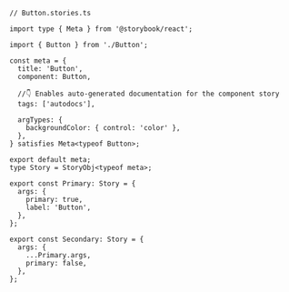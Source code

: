 ```tsx
// Button.stories.ts

import type { Meta } from '@storybook/react';

import { Button } from './Button';

const meta = {
  title: 'Button',
  component: Button,

  //👇 Enables auto-generated documentation for the component story
  tags: ['autodocs'],

  argTypes: {
    backgroundColor: { control: 'color' },
  },
} satisfies Meta<typeof Button>;

export default meta;
type Story = StoryObj<typeof meta>;

export const Primary: Story = {
  args: {
    primary: true,
    label: 'Button',
  },
};

export const Secondary: Story = {
  args: {
    ...Primary.args,
    primary: false,
  },
};
```
